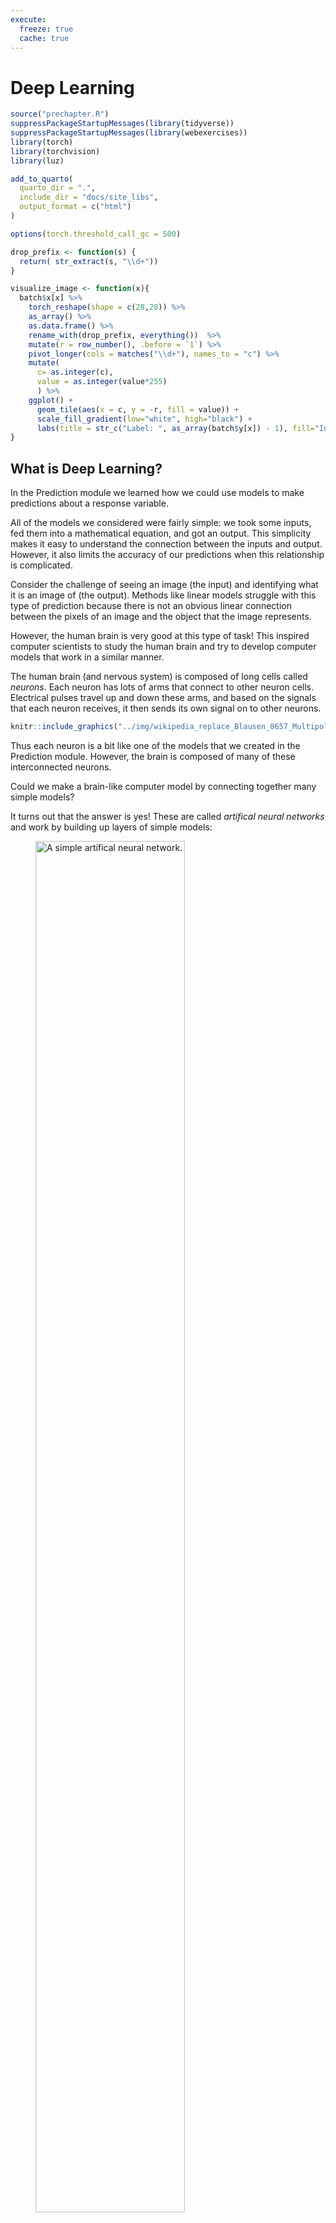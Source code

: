 ```yaml
---
execute:
  freeze: true
  cache: true
---
```


# Deep Learning {#sec-deep-learning-chapter}

```r
source("prechapter.R")
suppressPackageStartupMessages(library(tidyverse))
suppressPackageStartupMessages(library(webexercises))
library(torch)
library(torchvision)
library(luz)

add_to_quarto(
  quarto_dir = ".",
  include_dir = "docs/site_libs",
  output_format = c("html")
)

options(torch.threshold_call_gc = 500)

drop_prefix <- function(s) {
  return( str_extract(s, "\\d+"))
}

visualize_image <- function(x){
  batch$x[x] %>%
    torch_reshape(shape = c(28,28)) %>%
    as_array() %>%
    as.data.frame() %>%
    rename_with(drop_prefix, everything())  %>%
    mutate(r = row_number(), .before = `1`) %>%
    pivot_longer(cols = matches("\\d+"), names_to = "c") %>%
    mutate(
      c= as.integer(c),
      value = as.integer(value*255)
      ) %>%
    ggplot() +
      geom_tile(aes(x = c, y = -r, fill = value)) +
      scale_fill_gradient(low="white", high="black") +
      labs(title = str_c("Label: ", as_array(batch$y[x]) - 1), fill="Intensity", x = "", y = "")
}
```

## What is Deep Learning?

In the Prediction module we learned how we could use models to make predictions about a response variable.

All of the models we considered were fairly simple: we took some inputs, fed them into a mathematical equation, and got an output. This simplicity makes it easy to understand the connection between the inputs and output. However, it also limits the accuracy of our predictions when this relationship is complicated.

Consider the challenge of seeing an image (the input) and identifying what it is an image of (the output). Methods like linear models struggle with this type of prediction because there is not an obvious linear connection between the pixels of an image and the object that the image represents.

However, the human brain is very good at this type of task! This inspired computer scientists to study the human brain and try to develop computer models that work in a similar manner.

The human brain (and nervous system) is composed of long cells called *neurons*. Each neuron has lots of arms that connect to other neuron cells. Electrical pulses travel up and down these arms, and based on the signals that each neuron receives, it then sends its own signal on to other neurons.

<!-- TODO:
replace with own image
original: https://upload.wikimedia.org/wikipedia/commons/thumb/1/10/Blausen_0657_MultipolarNeuron.png/640px-Blausen_0657_MultipolarNeuron.png
-->

```r
knitr::include_graphics("../img/wikipedia_replace_Blausen_0657_MultipolarNeuron.png")
```

Thus each neuron is a bit like one of the models that we created in the Prediction module. However, the brain is composed of many of these interconnected neurons.

Could we make a brain-like computer model by connecting together many simple models?

It turns out that the answer is yes! These are called *artifical neural networks* and work by building up layers of simple models:

![A simple artifical neural network.](https://miro.medium.com/v2/resize:fit:1358/1*Gh5PS4R_A5drl5ebd_gNrg@2x.png){width=75%}

Each of the circles in this picture represents a **node**.

* There are three input nodes (explanatory variables) to this neural network (the yellow circles).

* There are two "hidden layers" (blue and green). Each of the nodes in these layers takes *all* of the nodes in the previous layer as inputs, and then sends its output to *all* of the nodes in the next layer.

* The final layer in this example contains a single node. This node will produce a single prediction (e.g. yes/no, true/false, or a single number).

In subsequent sections we will learn more about all of these pieces, such as:

* What are the input nodes, and how many do we have?
* What are the models at each of nodes in the hidden layers?
* How many output nodes do we need, and what should they output?
* How do we train these networks to make accurate predictions?

## Deep learning in R

We will be using a package called `torch` to create neural networks. `torch` is the R version of a machine learning software library called *PyTorch*, which was originally developed by Facebook for their AI research.

We will also be using two additional packages:

* `torchvision` is an R package that contains helpful code (and datasets) for working with images.

* `luz` is an R package that provides lots of helpful functions to make training `torch` neural networks much easier.




## The MNIST dataset

As an example, we will use the MNIST dataset, which is a famous dataset containing pictures of numbers from 0 to 9, such as this one:

```r
train_ds <- mnist_dataset(
  "images", 
  download = TRUE,
  transform = . %>%
    transform_to_tensor() %>%
    torch_flatten()
  )
train_dl <- dataloader(
  train_ds, 
  batch_size = 32
  )
batch <- train_dl$.iter()$.next()
visualize_image(1)
```

Before we can build our model, we need to understand how data is stored in digital images.

Digital images are composed of small squares called pixels. Each pixel has a single color.

The MNIST images are 28 pixels wide and 28 pixels high. They are *greyscale* images, which means that each pixel has a single color that is somewhere on the spectrum from white to black. There are 256 possible shades on this spectrum, each represented by an integer number from 0 (white) to 255 (black).

For example, this image shows the intensities in each of the pixels of one of the MNIST images:

![A simple artifical neural network.](https://miro.medium.com/v2/resize:fit:629/1*THbDE9VGnlsm2lxnKZug2g.png){width=100%}

Each pixel in our image will be an input to the model. Since there are 28 by 28 pixels in each images, then we will need $28 \times 28 = 512$ input nodes in any artificial neural network that we create.

There are 60,000 training images in the MNIST dataset, and an additional 10,000 test images.

## Data in `torch`

The `torch` package comes with its own concept of a *dataset*, that is different to previous R datasets that we have worked with.

Fortunately the MNIST dataset is already built-in to the `torchvision` package, and so there is a handy function called `mnist_dataset()` that we can use to load it from our computer's hard drive (or download it, if this is the first time running the function):

```r
train_ds <- mnist_dataset(
  "images", 
  download = TRUE,
  transform = . %>%
    transform_to_tensor() %>%
    torch_flatten()
  )
```

If you are looking to modify the `mnist_dataset()` function, then note a few things:

* The first argument, `"images"` is the name of the folder where the data will be stored.
* `download = TRUE` means that the dataset will be downloaded if it can't be found in the *images* folder.
* The `transform` parameter tells `torch` how to load each image. Here we are converting each image to a *tensor* (a 28x28 grid of numbers), and then flattening that grid into one long 1x784 row of numbers. (So that we can treat each image like the row of a dataframe with 784 columns [one column for each pixel]).

The training dataset loaded above contains the 60,000 training images. We can also use the `mnist_dataset()` function to load the 10,000 testing images. Note that everything is the same, except that we have added the `train = FALSE` argument to the function:

```r
test_ds <- mnist_dataset(
  "images",
  download = TRUE,
  train = FALSE,
  transform = . %>%
    transform_to_tensor() %>%
    torch_flatten()
)
```


## `torch` dataloaders

There's an extra step to stetting up our data in `torch` so that it's ready for our model: we need to create *dataloaders*.

Since deep learning datasets are often large, we cannot fit all the data into the computer's memory at once. Instead, `torch` will load the data in *batches*, tune the neural network to that batch, and then repeat on the next batch of data. Loading batches of data is the job of a *dataloader*, which we need to create with the `dataloader()` function:

```r
train_dl <- dataloader(
  train_ds, 
  batch_size = 32,
  shuffle = TRUE
  )
```

Note:
* The first argument is a `torch` dataset - here we are using the training `train_ds` dataset.
* We specify that we want to load the images in batches of 32 images at a time.
* We will also shuffle up the training images when we load them (this will help with training our model in a future step).

## Splitting the dataset for training and validation

```r
train_ds <- dataset_subset(train_ds, indices=10001:59999)
valid_ds <- dataset_subset(train_ds, indices=1:10000)
```

Recall <!--from Chapter @sec-prediction-chapter--> that it's a good idea to split our training set into training and validation data, so that we can tune the model's hyperparameters without overfitting to the test dataset.

Instead of cross-validation, we will simply take a fixed subset of the training images to be the validation set, which we can do with the `dataset_subset()` function from the `torch` package. Here we are selecting the last 10000 images to be our validation set:

```r
train_ds <- dataset_subset(train_ds, indices=1:50000)
valid_ds <- dataset_subset(train_ds, indices=50001:60000)
```

<!-- TODO: justify this choice instead of using cross-validation. Maybe add example cross validation code later? -->

Now we need to recreate the training dataloader `train_dl` on the reduced `train_ds` dataset as well as creating a new dataloader for the data in the validation subset:

```r
train_dl <- dataloader(
  train_ds, 
  batch_size = 32,
  shuffle = TRUE
  )

valid_dl <- dataloader(
  valid_ds,
  batch_size = 32
  )
```

Note that we do not need to shuffle the images for the validation set, because we are not using those to train the model (and the order doesn't matter when we are just using images to see how accurate the model is).


## Inspecting the data

One of the tricky parts of creating a deep learning model is making sure that you get the right number of nodes in each layer. Do do that, we need to understand the dimensions of our input data.

The dataloaders will convert batches of 32 images at a time into something called a *tensor*. This is essentially a table of numbers. We can use the following code to see the dimensions of the first batch of training data:

```r
batch <- train_dl$.iter()$.next()
batch[[1]]$size()
```

The tensor is 32 by 784 - in other words, 32 rows (each representing one of the images in the batch) and 784 columns (each representing a pixel in one of those 28x28 images).

## Visualizing an image

It's sometimes helpful to look at a few of the training images to get an idea of the data that they contain. Here we are using a custom function called `visualize_image()` which takes a number from 1-32 (corresponding to one of the images in the batch from the training set), and shows it:

```r
visualize_image(1)
```

## Creating the network

Finally we are ready to define the shape of our network. We know that we need 784 inputs to the model (one for each pixel), and 10 outputs at the end (one for each of the 10 digits we are trying to predict).

To create the model, we use the `nn_module()` function. Here we are creating a model with a single hidden layer of 256 nodes:

```r
net <- nn_module(
  "onelayer",
  initialize = function() {
    self$net <- nn_sequential(
      nn_linear(784,256),
      nn_relu(),
      nn_linear(256,10)
    )
  },
  forward = function(x) {
    self$net(x)
  }
)
```

* The first argument is just a name for the network (this could be any character string).
* The second parameter, `initialize` is passed a new function in which we define the network's layers. The key steps here are inside the `nn_sequential()` function. With the code:

    ```r
    nn_linear(784,256),
    nn_relu(),
    nn_linear(256,10)
    ```
    
    i. we first define the hidden layer of 256 nodes (each of which gets 784 inputs) with the `nn_linear()` function,
    
    ii. we then use a function `nn_relu()` which is called an activation function (we should put an activation function after every hidden layer),
    
    iii. and finally the last nn_linear() layer creates the 10 output nodes (each of which takes as input the 256 outputs of the previous hidden layer).
    
What's going on with these "linear" nodes and the "activation function"?

Fundamentally, each node in the hidden layer just contains a linear model (i.e. a linear combination of all its inputs)! However, the relationship between image pixel intensities and the digits 0-9 is non-linear. Therefore we convert each node's linear output into a non-linear output. 

We did something very similar with logistic regression (where we used the sigmoid function to convert from a linear output to a response between 0 and 1). Here we are using a function called a "Rectified Linear Activation function" or *relu* for short. You don't need to understand the details of the relu activation for this module, but there are many good tutorial or videos about it on the internet if you want to learn more (such as [this article](https://builtin.com/machine-learning/relu-activation-function)).

## Set-up the model

Next we can use the `setup()` function from the `luz` package to define how we wish to train this model. Note that we pipe in the `net` that we created in the previous section.

```r
model <- net %>%
  setup(
    loss = nn_cross_entropy_loss(), 
    optimizer = optim_adam, 
    metrics = list(
      luz_metric_accuracy()
    )
  )
```

* `loss` defines how we wish to measure the model's error (how wrong it's predictions are). This is the score that we will attempt to reduce as we train the model on batches of 32 images at a time.

* `optimizer` sets the algorithm to train the neural network on each batch. We are using an optimizer called the *Adam optimizer* which generally works well for most neural networks.

* `metrics` defines any additional scores that we wish to calculate during the training process - here we are telling R to report the accuracy as well.

## Training the model

At last we are ready to train the model!

We can use the `fit()` function (also from the `luz` package) to quickly define the training process to run:

```r
fitted <- model %>% 
  fit(
    train_dl, 
    epochs = 10,
    valid_data = valid_dl,
    verbose = TRUE
    )
```

```r
fitted <- model %>% 
  fit(
    train_dl, 
    epochs = 10,
    valid_data = valid_dl,
    verbose = TRUE
    )
```


* The first two arguments are (1) the `model` that we created from the `setup()` function, and (2) the training dataloader `train_dl` to generate batches of 32 training images.

* Then we specify that we want to run the model for 10 *epochs*. An epoch is one training cycle over all of the training images. Since we are training the model by incrementally improving it on all of the images, we will want to go over the entire dataset multiple times to keep improving the model.

<!-- Might want to earlier mention the idea of gradient descent vs exact solutions for model training. -->

* We also specify a validation dataset here, by passing the `valid_dl` dataloader to the `valid_data` parameter.

* Finally, `verbose = TRUE` means that the function will print out the results of the training as it goes (when you run the function, you should see these either below the code chunk or in the Console).

::: {.callout-warning}
## For Mac users

If you have a recent-ish Mac with an M1 or M2 chip, then the code above will generate an error because the GPU (graphics) part of those chips are not yet fully supported by the `torch` package.

To get it to run, you will need to force your code to run on the CPU part of the chip (i.e. on the regular processor). To do this you will need to create a `torch` *accelerator* using the `accelerator()` function, and then pass that accelerator to the `fit()` function, e.g.

```r
acc <- accelerator(cpu=TRUE)
fitted <- model %>% 
  fit(
    ...,
    accelerator = acc
    )
```
:::

## Assess the training history

We can use the `plot()` function on the output of the `fit()` function to create a *ggplot2* graph showing how the loss and the accuracy change over the epochs that we trained the model for:

```r
plot(fitted)
```

```r
knitr::include_graphics("../img/deep_learning_acc-loss_plot.png")
```

The left hand column of graphs show how the good the model's predictions were on the training data (at the end of every epoch of improving the model). The right hand graphs show the same metrics, but on the validation data.

Remember that the *accuracy* is the fraction of images that the model predicts correctly (so a high number is better). The *loss* is the opposite - it's a measure of how many predictions the model gets wrong (so we want it to decrease).

These graphs can tell us about two things:

1. Generalization error.
2. Overfitting.

**Generalization error:** Remember that because we train the model on the training data, it is optimized to predict the correct labels for the training data. However, this is likely to be an overestimate of how good the the model is, since of course it's going to be good at predicting the stuff it learned how to predict. The real test is whether it can also make good predictions on data is has never seen before, such as the validation dataset.

We can compare how well the model *generalizes* by comparing the metrics between the training and validation datasets. Usually the model will do slightly worse on the validation set, but as long as they are similar then this is a sign that our model is able to make good predictions on new data (we would say that it generalizes well, or has low generalization error).

In the plots above, we can see that the losses and accuracies are similar, and so we have a low generalization error.

**Overfitting:** Neural networks are so powerful that they can sometimes fit the training data too well. If we keep on training for more epochs, then the model is likely to get increasingly good at predicting the training data. However, it will plateau or even get worse at predicting data that it hasn't seen before (such as the validation data).

When the plots above show that the validation metrics are plateauing or declining, even though performance on the training data is still improving, then we say that the model is starting to **overfit** the training data.

(Typically we want to stop training after just enough epochs to get the best performance on the validation data, without overfitting to the training data.)

## Testing

Our last step is to test our best model on the test set.

First we need to write a new dataloader for the test data (which we will do in the same way as we created the validation dataloader):

```r
test_dl <- dataloader(
  test_ds, 
  batch_size = 32
  )
```

Then we can use the `evaluate()` function to calculate the loss and accuracy on that test data:

```r
evaluate(fitted, test_dl)
```

::: {.callout-warning}
## For Mac users

As with the `fit()` function, if you have a Mac with an M1 or M2 chip, then you will also need to pass your accelerator to the `evaluate()` function, e.g.

```r
evaluate(fitted, test_dl, accelerator = acc)
```

(Here we are using the same accelerator that we used previously.)
:::

<!-- TODO: fix why the evaluate code chunk isn't working when building the book (with a pointer error)? -->

<!-- Memory and GPU -->

<!-- ```{r} -->
<!-- gc() -->
<!-- ``` -->
